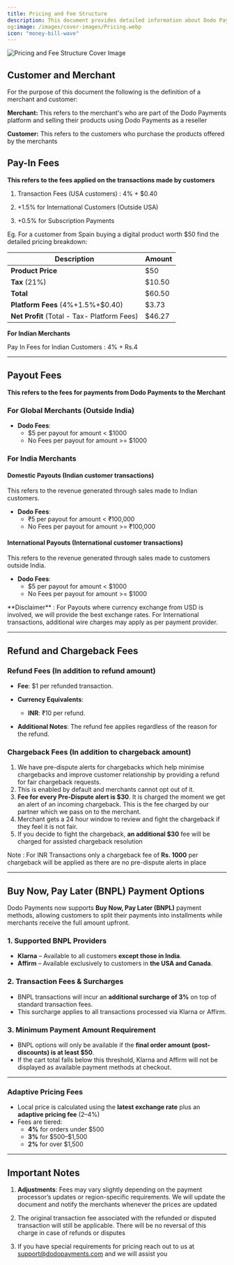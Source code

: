 ```yaml
---
title: Pricing and Fee Structure
description: This document provides detailed information about Dodo Payments’ fee structure for processing transactions, issuing payouts, and refunds and chargebacks. All fees outlined here will apply once a merchant’s account is live.
og:image: /images/cover-images/Pricing.webp
icon: "money-bill-wave"
---
```

<Frame>
    <img src="/images/cover-images/Pricing.webp" alt="Pricing and Fee Structure Cover Image"/>
</Frame>

## **Customer and Merchant**

For the purpose of this document the following is the definition of a merchant and customer:

**Merchant:** This refers to the merchant's who are part of the Dodo Payments platform and selling their products using Dodo Payments as a reseller

**Customer:** This refers to the customers who purchase the products offered by the merchants

## **Pay-In Fees**

**This refers to the fees applied on the transactions made by customers**&#x20;

1. Transaction Fees (USA customers) : 4% + $0.40

2. +1.5% for International Customers (Outside USA)&#x20;

3. +0.5% for Subscription Payments&#x20;

Eg. For a customer from Spain buying a digital product worth $50 find the detailed pricing breakdown:

| Description                                 | Amount |
| ------------------------------------------- | ------ |
| **Product Price**                           | $50    |
| **Tax** (21%)                               | $10.50 |
| **Total**                                   | $60.50 |
| **Platform Fees** (4%+1.5%+$0.40)           | $3.73  |
| **Net Profit** (Total - Tax- Platform Fees) | $46.27 |

**For Indian Merchants**

Pay In Fees for Indian Customers : 4% + Rs.4

***

## **Payout Fees**

**This refers to the fees for payments from Dodo Payments to the Merchant**

### **For Global Merchants (Outside India)**

* **Dodo Fees**: 
  * \$5 per payout for amount < $1000
  * No Fees per payout for amount >= $1000

### **For India Merchants**

#### Domestic Payouts (Indian customer transactions)
This refers to the revenue generated through sales made to Indian customers.

* **Dodo Fees**:
  * ₹5 per payout for amount < ₹100,000
  * No Fees per payout for amount >= ₹100,000

#### International Payouts (International customer transactions)
This refers to the revenue generated through sales made to customers outside India.

* **Dodo Fees**:
  * \$5 per payout for amount < $1000
  * No Fees per payout for amount >= $1000

<Note>
**Disclaimer** : For Payouts where currency exchange from USD is involved, we will provide the best exchange rates. For International transactions, additional wire charges may apply as per payment provider.
</Note>

***

## **Refund and Chargeback Fees**

### **Refund Fees (In addition to refund amount)**

* **Fee**: $1 per refunded transaction.

* **Currency Equivalents**:

  * **INR**: ₹10 per refund.

* **Additional Notes**: The refund fee applies regardless of the reason for the refund.

### **Chargeback Fees (In addition to chargeback amount)**

1. We have pre-dispute alerts for chargebacks which help minimise chargebacks and improve customer relationship by providing a refund for fair chargeback requests.
2. This is enabled by default and merchants cannot opt out of it.
3. **Fee for every Pre-Dispute alert is $30**. It is charged the moment we get an alert of an incoming chargeback. This is the fee charged by our partner which we pass on to the merchant.
4. Merchant gets a 24 hour window to review and fight the chargeback if they feel it is not fair.
5. If you decide to fight the chargeback, **an additional $30** fee will be charged for assisted chargeback resolution

Note : For INR Transactions only a chargeback fee of **Rs. 1000** per chargeback will be applied as there are no pre-dispute alerts in place

***

## **Buy Now, Pay Later (BNPL) Payment Options**

Dodo Payments now supports **Buy Now, Pay Later (BNPL)** payment methods, allowing customers to split their payments into installments while merchants receive the full amount upfront.

### **1. Supported BNPL Providers**

- **Klarna** – Available to all customers **except those in India**.
- **Affirm** – Available exclusively to customers in **the USA and Canada**.

### **2. Transaction Fees & Surcharges**

- BNPL transactions will incur an **additional surcharge of 3%** on top of standard transaction fees.
- This surcharge applies to all transactions processed via Klarna or Affirm.

### **3. Minimum Payment Amount Requirement**

- BNPL options will only be available if the **final order amount (post-discounts) is at least $50**.
- If the cart total falls below this threshold, Klarna and Affirm will not be displayed as available payment methods at checkout.

***

### Adaptive Pricing Fees
- Local price is calculated using the **latest exchange rate** plus an **adaptive pricing fee** (2–4%)
- Fees are tiered:
  - **4%** for orders under \$500
  - **3%** for \$500–\$1,500
  - **2%** for over \$1,500

***

## **Important Notes**

1. **Adjustments**: Fees may vary slightly depending on the payment processor’s updates or region-specific requirements. We will update the document and notify the merchants whenever the prices are updated

2. The original transaction fee associated with the refunded or disputed transaction will still be applicable. There will be no reversal of this charge in case of refunds or disputes

3. If you have special requirements for pricing reach out to us at [support@dodopayments.com](mailto:support@dodopayments.com) and we will assist you